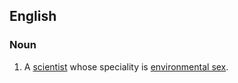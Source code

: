 ==English==

===Noun===
{{en-noun|sg=[[environmental]] [[scientist]]}}

# A [[scientist]] whose speciality is [[environmental sex]].